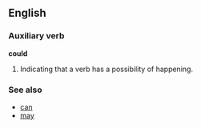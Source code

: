 ==English==

=== Auxiliary verb ===
'''could'''
# Indicating that a verb has a possibility of happening.

===See also===
*[[can]]
*[[may]]